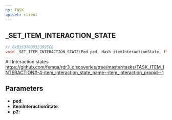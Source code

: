```yaml
---
ns: TASK
apiset: client
---
```

## _SET_ITEM_INTERACTION_STATE

```c
// 0xB35370D5353995CB
void _SET_ITEM_INTERACTION_STATE(Ped ped, Hash itemInteractionState, float p2);
```

All Interaction states
https://github.com/femga/rdr3_discoveries/tree/master/tasks/TASK_ITEM_INTERACTION#-4-item_interaction_state_name--item_interaction_propid--1

## Parameters
* **ped**:
* **itemInteractionState**:
* **p2**: